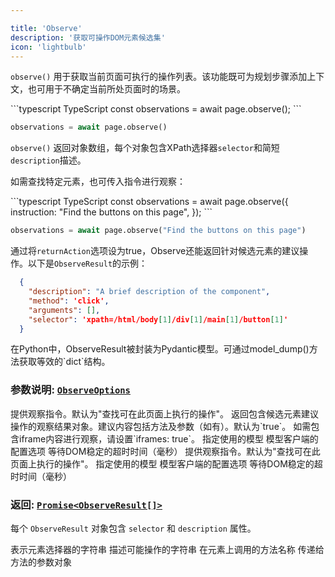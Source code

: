 ```yaml
---

title: 'Observe'
description: '获取可操作DOM元素候选集'
icon: 'lightbulb'
---
```


`observe()` 用于获取当前页面可执行的操作列表。该功能既可为规划步骤添加上下文，也可用于不确定当前所处页面时的场景。

<CodeGroup>
```typescript TypeScript
const observations = await page.observe();
```

```python Python
observations = await page.observe()
```
</CodeGroup>

`observe()` 返回对象数组，每个对象包含XPath选择器`selector`和简短`description`描述。

如需查找特定元素，也可传入指令进行观察：

<CodeGroup>
```typescript TypeScript
const observations = await page.observe({
  instruction: "Find the buttons on this page",
});
```

```python Python
observations = await page.observe("Find the buttons on this page")
```
</CodeGroup>

通过将`returnAction`选项设为true，Observe还能返回针对候选元素的建议操作。以下是`ObserveResult`的示例：

```json
  {
    "description": "A brief description of the component",
    "method": 'click',
    "arguments": [],
    "selector": 'xpath=/html/body[1]/div[1]/main[1]/button[1]'
  }
```

<Note>
在Python中，ObserveResult被封装为Pydantic模型。可通过model_dump()方法获取等效的`dict`结构。
</Note>

### **参数说明:** [`ObserveOptions`](https://github.com/browserbase/stagehand/blob/main/types/stagehand.ts)

<Tabs>
<Tab title="TypeScript">

  <ParamField path="instruction" type="string" optional>
    提供观察指令。默认为"查找可在此页面上执行的操作"。
  </ParamField>

  <ParamField path="returnAction" type="boolean" optional>
    返回包含候选元素建议操作的观察结果对象。建议内容包括方法及参数（如有）。默认为`true`。
  </ParamField>

  <ParamField path="iframes" type="boolean" optional>
    如需包含iframe内容进行观察，请设置`iframes: true`。
  </ParamField>

  <ParamField path="modelName" type="AvailableModel" optional>
    指定使用的模型
  </ParamField>

  <ParamField path="modelClientOptions" type="object" optional>
    模型客户端的配置选项
  </ParamField>

  <ParamField path="domSettleTimeoutMs" type="number" optional>
    等待DOM稳定的超时时间（毫秒）
  </ParamField>
</Tab>

<Tab title="Python">
  <ParamField path="instruction" type="string" optional>
    提供观察指令。默认为"查找可在此页面上执行的操作"。
  </ParamField>

  <ParamField path="model_name" type="AvailableModel" optional>
    指定使用的模型
  </ParamField>

  <ParamField path="model_client_options" type="object" optional>
    模型客户端的配置选项
  </ParamField>

  <ParamField path="dom_settle_timeout_ms" type="number" optional>
    等待DOM稳定的超时时间（毫秒）
  </ParamField>
</Tab>
</Tabs>

### **返回:** [`Promise<ObserveResult[]>`](https://github.com/browserbase/stagehand/blob/main/types/stagehand.ts)

每个 `ObserveResult` 对象包含 `selector` 和 `description` 属性。

<ParamField path="selector" type="string" required>
    表示元素选择器的字符串
  </ParamField>

<ParamField path="description" type="string" required>
    描述可能操作的字符串
  </ParamField>

<ParamField path="method" type="string" optional>
    在元素上调用的方法名称
  </ParamField>

<ParamField path="arguments" type="object" optional>
    传递给方法的参数对象
  </ParamField>